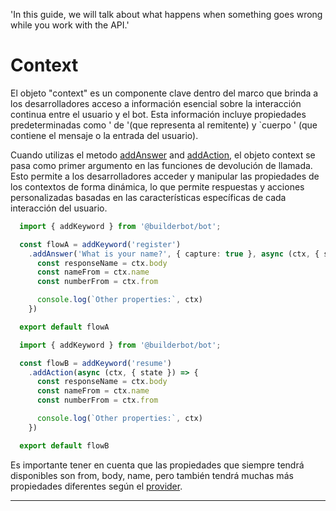 
  'In this guide, we will talk about what happens when something goes wrong while you work with the API.'



# Context

El objeto "context" es un componente clave dentro del marco que brinda a los desarrolladores acceso a información esencial sobre la interacción continua entre el usuario y el bot. Esta información incluye propiedades predeterminadas como ' de '(que representa al remitente) y `cuerpo ' (que contiene el mensaje o la entrada del usuario).

Cuando utilizas el metodo [addAnswer](/add-functions#add-keyword) and [addAction](/add-functions#add-action), el objeto context se pasa como primer argumento en las funciones de devolución de llamada. Esto permite a los desarrolladores acceder y manipular las propiedades de los contextos de forma dinámica, lo que permite respuestas y acciones personalizadas basadas en las características específicas de cada interacción del usuario.


<CodeGroup>

```ts {{ title: 'flow-addKeyword.ts' }}
  import { addKeyword } from '@builderbot/bot';

  const flowA = addKeyword('register')
    .addAnswer('What is your name?', { capture: true }, async (ctx, { state }) => {
      const responseName = ctx.body
      const nameFrom = ctx.name
      const numberFrom = ctx.from

      console.log(`Other properties:`, ctx)
    })

  export default flowA
```
```ts {{ title: 'flow-addAction.ts' }}
  import { addKeyword } from '@builderbot/bot';

  const flowB = addKeyword('resume')
    .addAction(async (ctx, { state }) => {
      const responseName = ctx.body
      const nameFrom = ctx.name
      const numberFrom = ctx.from

      console.log(`Other properties:`, ctx)
    })

  export default flowB
```
</CodeGroup>

Es importante tener en cuenta que las propiedades que siempre tendrá disponibles son from, body, name, pero también tendrá muchas más propiedades diferentes según el [provider](/concepts#provider).

---

<Guides />

<Resources />

